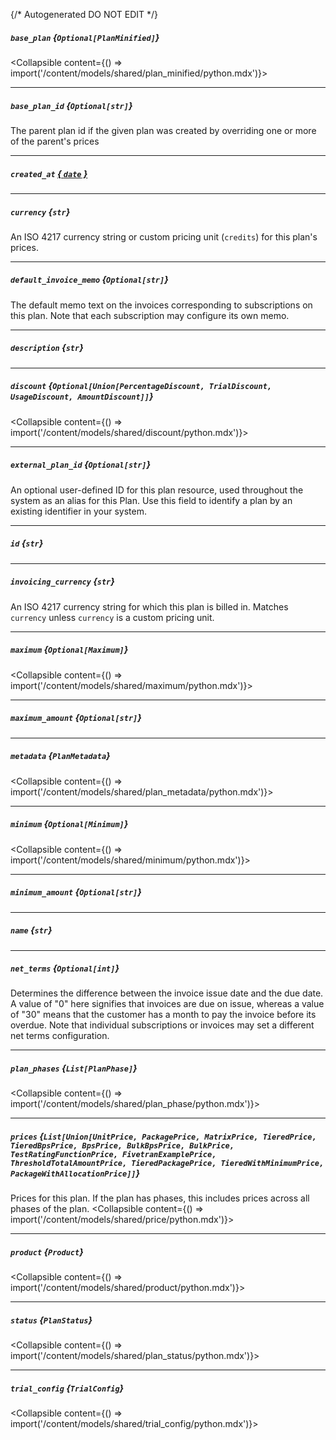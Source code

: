 {/* Autogenerated DO NOT EDIT  */}

##### `base_plan` *{`Optional[PlanMinified]`}*
<Collapsible content={() => import('/content/models/shared/plan_minified/python.mdx')}>
</Collapsible>

---
##### `base_plan_id` *{`Optional[str]`}*
The parent plan id if the given plan was created by overriding one or more of the parent's prices

---
##### `created_at` [*{ `date` }*](https://docs.python.org/3/library/datetime.html#date-objects)

---
##### `currency` *{`str`}*
An ISO 4217 currency string or custom pricing unit (`credits`) for this plan's prices.

---
##### `default_invoice_memo` *{`Optional[str]`}*
The default memo text on the invoices corresponding to subscriptions on this plan. Note that each subscription may configure its own memo.

---
##### `description` *{`str`}*

---
##### `discount` *{`Optional[Union[PercentageDiscount, TrialDiscount, UsageDiscount, AmountDiscount]]`}*
<Collapsible content={() => import('/content/models/shared/discount/python.mdx')}>
</Collapsible>

---
##### `external_plan_id` *{`Optional[str]`}*
An optional user\-defined ID for this plan resource, used throughout the system as an alias for this Plan. Use this field to identify a plan by an existing identifier in your system.

---
##### `id` *{`str`}*

---
##### `invoicing_currency` *{`str`}*
An ISO 4217 currency string for which this plan is billed in. Matches `currency` unless `currency` is a custom pricing unit.

---
##### `maximum` *{`Optional[Maximum]`}*
<Collapsible content={() => import('/content/models/shared/maximum/python.mdx')}>
</Collapsible>

---
##### `maximum_amount` *{`Optional[str]`}*

---
##### `metadata` *{`PlanMetadata`}*
<Collapsible content={() => import('/content/models/shared/plan_metadata/python.mdx')}>
</Collapsible>

---
##### `minimum` *{`Optional[Minimum]`}*
<Collapsible content={() => import('/content/models/shared/minimum/python.mdx')}>
</Collapsible>

---
##### `minimum_amount` *{`Optional[str]`}*

---
##### `name` *{`str`}*

---
##### `net_terms` *{`Optional[int]`}*
Determines the difference between the invoice issue date and the due date. A value of "0" here signifies that invoices are due on issue, whereas a value of "30" means that the customer has a month to pay the invoice before its overdue. Note that individual subscriptions or invoices may set a different net terms configuration.

---
##### `plan_phases` *{`List[PlanPhase]`}*
<Collapsible content={() => import('/content/models/shared/plan_phase/python.mdx')}>
</Collapsible>

---
##### `prices` *{`List[Union[UnitPrice, PackagePrice, MatrixPrice, TieredPrice, TieredBpsPrice, BpsPrice, BulkBpsPrice, BulkPrice, TestRatingFunctionPrice, FivetranExamplePrice, ThresholdTotalAmountPrice, TieredPackagePrice, TieredWithMinimumPrice, PackageWithAllocationPrice]]`}*
Prices for this plan. If the plan has phases, this includes prices across all phases of the plan.
<Collapsible content={() => import('/content/models/shared/price/python.mdx')}>
</Collapsible>

---
##### `product` *{`Product`}*
<Collapsible content={() => import('/content/models/shared/product/python.mdx')}>
</Collapsible>

---
##### `status` *{`PlanStatus`}*
<Collapsible content={() => import('/content/models/shared/plan_status/python.mdx')}>
</Collapsible>

---
##### `trial_config` *{`TrialConfig`}*
<Collapsible content={() => import('/content/models/shared/trial_config/python.mdx')}>
</Collapsible>

